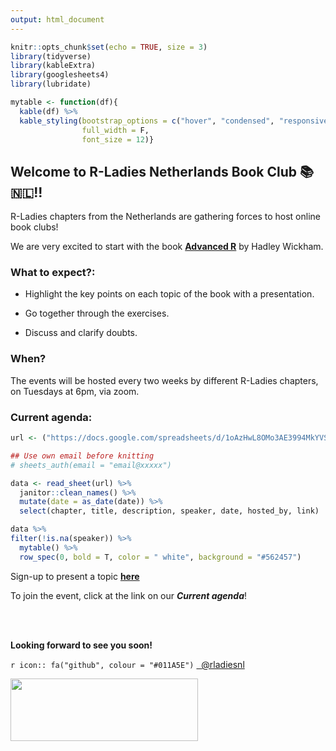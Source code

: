 ```yaml
---
output: html_document
---
```


```r
knitr::opts_chunk$set(echo = TRUE, size = 3)
library(tidyverse)
library(kableExtra)
library(googlesheets4)
library(lubridate)

mytable <- function(df){
  kable(df) %>%
  kable_styling(bootstrap_options = c("hover", "condensed", "responsive"),
                full_width = F,
                font_size = 12)}
```

## Welcome to R-Ladies Netherlands Book Club &#x1F4DA; &#x1f1f3;&#x1f1f1;!!

R-Ladies chapters from the Netherlands are gathering forces to host online book clubs!

We are very excited to start with the book [**Advanced R**](https://adv-r.hadley.nz/) by Hadley Wickham.

### What to expect?:

  - Highlight the key points on each topic of the book with a presentation.
  
  - Go together through the exercises.
  
  - Discuss and clarify doubts.
  
   
### When?

The events will be hosted every two weeks by different R-Ladies chapters, on Tuesdays at 6pm, via zoom.

### Current agenda:

```r

url <- ("https://docs.google.com/spreadsheets/d/1oAzHwL8OMo3AE3994MkYVSPyR9RawZWiwvYDB-nSg-8/edit#gid=0") 

## Use own email before knitting
# sheets_auth(email = "email@xxxxx")

data <- read_sheet(url) %>% 
  janitor::clean_names() %>% 
  mutate(date = as_date(date)) %>% 
  select(chapter, title, description, speaker, date, hosted_by, link)
```

```r
data %>% 
filter(!is.na(speaker)) %>% 
  mytable() %>% 
  row_spec(0, bold = T, color = " white", background = "#562457")
```

Sign-up to present a topic [**here**](https://bit.ly/2QBYGEG)

To join the event, click at the link on our **_Current agenda_**!

<br><br>

**Looking forward to see you soon!**

`r icon:: fa("github", colour = "#011A5E")` <a href="https://github.com/rladiesnl/book_club"> </i>&nbsp; @rladiesnl</a><br>

<img src="R-LadiesGlobal_RBG_online_LogoWithText_Horizontal.png" width="300" height="100" />


